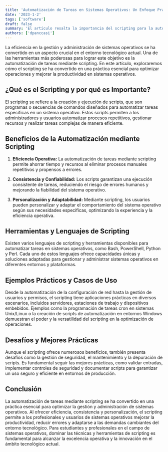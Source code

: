 ```yaml
---
title: 'Automatización de Tareas en Sistemas Operativos: Un Enfoque Práctico con Scripting'
date: '2023-1-2'
tags: ['software']
draft: false
summary: 'El artículo resalta la importancia del scripting para la automatización de tareas en sistemas operativos, proporcionando eficiencia, consistencia y personalización. Aborda herramientas como Bash, PowerShell y desafíos como la seguridad, enfatizando su relevancia para profesionales en entornos tecnológicos actuales.'
authors: ['dpanccasi']
---
```


La eficiencia en la gestión y administración de sistemas operativos se ha convertido en un aspecto crucial en el entorno tecnológico actual. Una de las herramientas más poderosas para lograr este objetivo es la automatización de tareas mediante scripting. En este artículo, exploraremos cómo el scripting se ha convertido en una práctica esencial para optimizar operaciones y mejorar la productividad en sistemas operativos.

## ¿Qué es el Scripting y por qué es Importante?

El scripting se refiere a la creación y ejecución de scripts, que son programas o secuencias de comandos diseñados para automatizar tareas específicas en un sistema operativo. Estos scripts permiten a los administradores y usuarios automatizar procesos repetitivos, gestionar recursos y realizar tareas complejas de manera eficiente.

## Beneficios de la Automatización mediante Scripting

1. **Eficiencia Operativa:** La automatización de tareas mediante scripting permite ahorrar tiempo y recursos al eliminar procesos manuales repetitivos y propensos a errores.

2. **Consistencia y Confiabilidad:** Los scripts garantizan una ejecución consistente de tareas, reduciendo el riesgo de errores humanos y mejorando la fiabilidad del sistema operativo.

3. **Personalización y Adaptabilidad:** Mediante scripting, los usuarios pueden personalizar y adaptar el comportamiento del sistema operativo según sus necesidades específicas, optimizando la experiencia y la eficiencia operativa.

## Herramientas y Lenguajes de Scripting

Existen varios lenguajes de scripting y herramientas disponibles para automatizar tareas en sistemas operativos, como Bash, PowerShell, Python y Perl. Cada uno de estos lenguajes ofrece capacidades únicas y soluciones adaptadas para gestionar y administrar sistemas operativos en diferentes entornos y plataformas.

## Ejemplos Prácticos y Casos de Uso

Desde la automatización de la configuración de red hasta la gestión de usuarios y permisos, el scripting tiene aplicaciones prácticas en diversos escenarios, incluidos servidores, estaciones de trabajo y dispositivos embebidos. Ejemplos como la programación de tareas cron en sistemas Unix/Linux o la creación de scripts de automatización en entornos Windows demuestran el poder y la versatilidad del scripting en la optimización de operaciones.

## Desafíos y Mejores Prácticas

Aunque el scripting ofrece numerosos beneficios, también presenta desafíos como la gestión de seguridad, el mantenimiento y la depuración de scripts. Es fundamental seguir las mejores prácticas, como validar entradas, implementar controles de seguridad y documentar scripts para garantizar un uso seguro y eficiente en entornos de producción.

## Conclusión

La automatización de tareas mediante scripting se ha convertido en una práctica esencial para optimizar la gestión y administración de sistemas operativos. Al ofrecer eficiencia, consistencia y personalización, el scripting permite a los profesionales y usuarios de sistemas operativos mejorar la productividad, reducir errores y adaptarse a las demandas cambiantes del entorno tecnológico. Para estudiantes y profesionales en el campo de sistemas operativos, dominar las técnicas y herramientas de scripting es fundamental para alcanzar la excelencia operativa y la innovación en el ámbito tecnológico actual.
